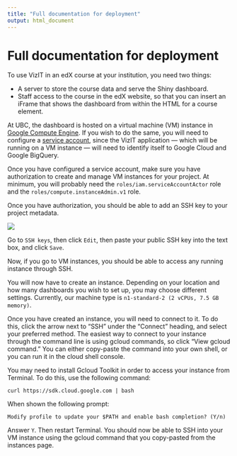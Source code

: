 ```yaml
---
title: "Full documentation for deployment"
output: html_document
---
```


# Full documentation for deployment

To use VizIT in an edX course at your institution, you need two things:

* A server to store the course data and serve the Shiny dashboard.
* Staff access to the course in the edX website, so that you can insert an iFrame that shows the dashboard from within the HTML for a course element.

At UBC, the dashboard is hosted on a virtual machine (VM) instance in [Google Compute Engine](https://console.cloud.google.com/compute/). If you wish to do the same, you will need to configure a [service account](https://cloud.google.com/compute/docs/access/service-accounts), since the VizIT application — which will be running on a VM instance — will need to identify itself to Google Cloud and Google BigQuery.

Once you have configured a service account, make sure you have authorization to create and manage VM instances for your project. At minimum, you will probably need the `roles/iam.serviceAccountActor` role and the `roles/compute.instanceAdmin.v1` role.

Once you have authorization, you should be able to add an SSH key to your project metadata.

![](img/diagrams/gcloud_metadata.png)

Go to `SSH keys`, then click `Edit`, then paste your public SSH key into the text box, and click `Save`.

Now, if you go to VM instances, you should be able to access any running instance through SSH.

You will now have to create an instance. Depending on your location and how many dashboards you wish to set up, you may choose different settings. Currently, our machine type is `n1-standard-2 (2 vCPUs, 7.5 GB memory)`.

Once you have created an instance, you will need to connect to it. To do this, click the arrow next to "SSH" under the "Connect" heading, and select your preferred method. The easiest way to connect to your instance through the command line is using gcloud commands, so click "View gcloud command." You can either copy-paste the command into your own shell, or you can run it in the cloud shell console.

You may need to install Gcloud Toolkit in order to access your instance from Terminal. To do this, use the following command:

```
curl https://sdk.cloud.google.com | bash
```

When shown the following prompt:

```
Modify profile to update your $PATH and enable bash completion? (Y/n)
```

Answer `Y`. Then restart Terminal. You should now be able to SSH into your VM instance using the gcloud command that you copy-pasted from the instances page.


